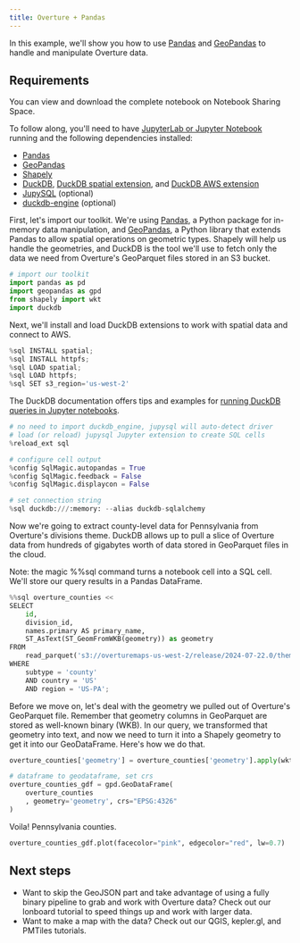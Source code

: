```yaml
---
title: Overture + Pandas
---
```



In this example, we'll show you how to use [Pandas](http://pandas.pydata.org/) and [GeoPandas](https://geopandas.org/en/stable/index.html) to handle and manipulate Overture data.


## Requirements
You can view and download the complete notebook on Notebook Sharing Space.

To follow along, you'll need to have [JupyterLab or Jupyter Notebook](https://jupyter.org/) running and the following dependencies installed:
- [Pandas](https://pandas.pydata.org/)
- [GeoPandas](https://geopandas.org/en/stable/index.html)
- [Shapely](https://shapely.readthedocs.io/en/stable/index.html) 
- [DuckDB](https://duckdb.org/), [DuckDB spatial extension](https://duckdb.org/docs/extensions/spatial.html), and [DuckDB AWS extension](https://duckdb.org/docs/extensions/aws.html)
- [JupySQL](https://jupysql.ploomber.io/en/latest/quick-start.html) (optional)
- [duckdb-engine](https://github.com/Mause/duckdb_engine) (optional)

First, let's import our toolkit. We're using [Pandas](http://pandas.pydata.org/), a Python package for in-memory data manipulation, and [GeoPandas](https://geopandas.org/en/stable/index.html), a Python library that extends Pandas to allow spatial operations on geometric types. Shapely will help us handle the geometries, and DuckDB is the tool we'll use to fetch only the data we need from Overture's GeoParquet files stored in an S3 bucket.

```python
# import our toolkit
import pandas as pd
import geopandas as gpd
from shapely import wkt
import duckdb
```
Next, we'll install and load DuckDB extensions to work with spatial data and connect to AWS.

```python
%sql INSTALL spatial;
%sql INSTALL httpfs;
%sql LOAD spatial;
%sql LOAD httpfs;
%sql SET s3_region='us-west-2'
```
The DuckDB documentation offers tips and examples for [running DuckDB queries in Jupyter notebooks](https://duckdb.org/docs/guides/python/jupyter.html). 

```python 
# no need to import duckdb_engine, jupysql will auto-detect driver 
# load (or reload) jupysql Jupyter extension to create SQL cells
%reload_ext sql

# configure cell output
%config SqlMagic.autopandas = True
%config SqlMagic.feedback = False
%config SqlMagic.displaycon = False

# set connection string
%sql duckdb:///:memory: --alias duckdb-sqlalchemy
```

Now we're going to extract county-level data for Pennsylvania from Overture's divisions theme. DuckDB allows up to pull a slice of Overture data from hundreds of gigabytes worth of data stored in GeoParquet files in the cloud.

Note: the magic %%sql command turns a notebook cell into a SQL cell. We'll store our query results in a Pandas DataFrame.

```python
%%sql overture_counties <<
SELECT 
    id,
    division_id, 
    names.primary AS primary_name,
    ST_AsText(ST_GeomFromWKB(geometry)) as geometry 
FROM 
    read_parquet('s3://overturemaps-us-west-2/release/2024-07-22.0/theme=divisions/type=division_area/*', filename=true, hive_partitioning=1)
WHERE 
    subtype = 'county'
    AND country = 'US'
    AND region = 'US-PA';
```

Before we move on, let's deal with the geometry we pulled out of Overture's GeoParquet file. Remember that geometry columns in GeoParquet are stored as well-known binary (WKB). In our query, we transformed that geometry into text, and now we need to turn it into a Shapely geometry to get it into our GeoDataFrame. Here's how we do that.

```python
overture_counties['geometry'] = overture_counties['geometry'].apply(wkt.loads)

# dataframe to geodataframe, set crs
overture_counties_gdf = gpd.GeoDataFrame(
    overture_counties
    , geometry='geometry', crs="EPSG:4326"
)
```
Voila! Pennsylvania counties. 

```python
overture_counties_gdf.plot(facecolor="pink", edgecolor="red", lw=0.7)
```

## Next steps

- Want to skip the GeoJSON part and take advantage of using a fully binary pipeline to grab and work with Overture data? Check out our lonboard tutorial to speed things up and work with larger data. 
- Want to make a map with the data? Check out our QGIS, kepler.gl, and PMTiles tutorials. 

